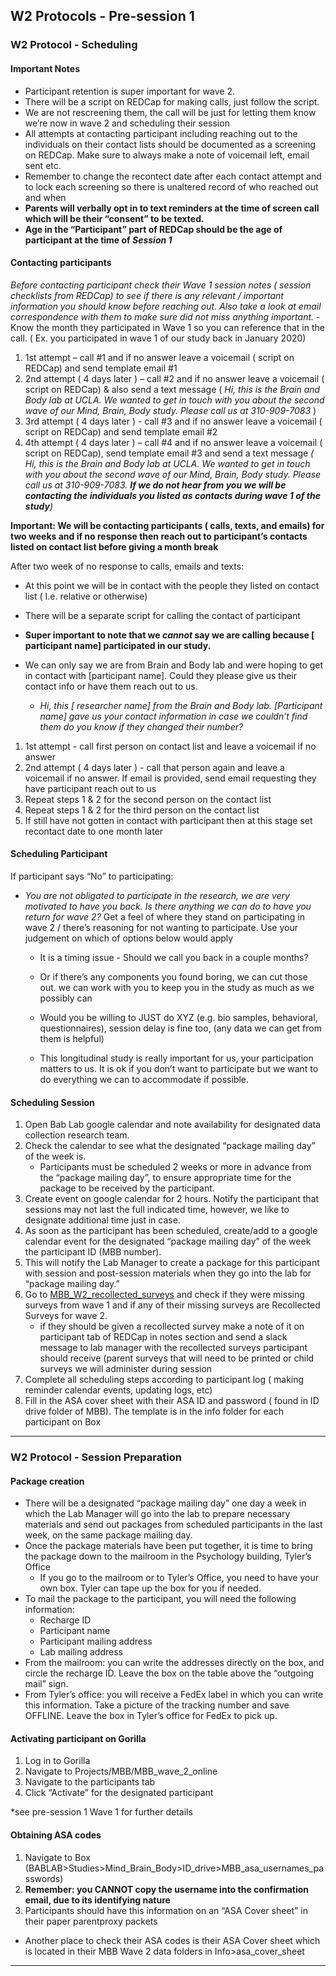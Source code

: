 ## W2 Protocols - Pre-session 1 


### W2 Protocol - Scheduling 


#### Important Notes 


- Participant retention is super important for wave 2.
- There will be a script on REDCap for making calls, just follow the script.
- We are not rescreening them, the call will be just for letting them know we're now in wave 2 and scheduling their session
- All attempts at contacting participant including reaching out to the individuals on their contact lists should be documented as a screening on REDCap. Make sure to always make a note of voicemail left, email sent etc.
- Remember to change the recontect date after each contact attempt and to lock each screening so there is unaltered record of who reached out and when 
- **Parents will verbally opt in to text reminders at the time of screen call which will be their “consent” to be texted.**
- **Age in the "Participant" part of REDCap should be the age of participant at the time of *Session 1* **


#### Contacting participants 


*Before contacting participant check their Wave 1 session notes ( session checklists from REDCap) to see if there is any relevant / important information you should know before reaching out. Also take a look at email correspondence with them to make sure did not miss anything important.*
  - Know the month they participated in Wave 1 so you can reference that in the call. ( Ex. you participated in wave 1 of our study back in January 2020) 


1) 1st attempt – call #1 and if no answer leave a voicemail ( script on REDCap) and send template email #1
2) 2nd attempt ( 4 days later ) – call #2 and if no answer leave a voicemail ( script on REDCap) & also send a text message ( *Hi, this is the Brain and Body lab at UCLA. We wanted to get in touch with you about the second wave of our Mind, Brain, Body study. Please call us at 310-909-7083* )
3) 3rd attempt ( 4 days later ) - call #3 and if no answer leave a voicemail ( script on REDCap) and send template email #2
4) 4th attempt ( 4 days later ) – call #4 and if no answer leave a voicemail ( script on REDCap), send template email #3 and send a text message *( Hi, this is the Brain and Body lab at UCLA. We wanted to get in touch with you about the second wave of our Mind, Brain, Body study. Please call us at 310-909-7083. **If we do not hear from you we will be contacting the individuals you listed as contacts during wave 1 of the study**)*


**Important: We will be contacting participants ( calls, texts, and emails) for two weeks and if no response then reach out to participant's contacts listed on contact list before giving a month break**

After two week of no response to calls, emails and texts:

- At this point we will be in contact with the people they listed on contact list ( I.e. relative or otherwise)

- There will be a separate script for calling the contact of participant

- **Super important to note that we *cannot* say we are calling because [ participant name] participated in our study.**

- We can only say we are from Brain and Body lab and were hoping to get in contact with [participant name]. Could they please give us their contact info or have them reach out to us.

  - *Hi, this [ researcher name] from the Brain and Body lab. [Participant name] gave us your contact information in case we couldn’t find them do you know if they changed their number?*


1) 1st attempt - call first person on contact list and leave a voicemail if no answer
2) 2nd attempt ( 4 days later ) - call that person again and leave a voicemail if no answer. If email is provided, send email requesting they have participant reach out to us
3) Repeat steps 1 & 2 for the second person on the contact list
4) Repeat steps 1 & 2 for the third person on the contact list
5) If still have not gotten in contact with participant then at this stage set recontact date to one month later


#### Scheduling Participant


If participant says “No” to participating:

- *You are not obligated to participate in the research, we are very motivated to have you back. Is there anything we can do to have you return for wave 2? * Get a feel of where they stand on participating in wave 2 / there's reasoning for not wanting to participate. Use your judgement on which of options below would apply

  - It is a timing issue - Should we call you back in a couple months?

  - Or if there's any components you found boring, we can cut those out. we can work with you to keep you in the study as much as we possibly can

  - Would you be willing to JUST do XYZ (e.g. bio samples, behavioral, questionnaires), session delay is fine too, (any data we can get from them is helpful)

  - This longitudinal study is really important for us, your participation matters to us. It is ok if you don't want to participate but we want to do everything we can to accommodate if possible.


#### Scheduling Session


1. Open Bab Lab google calendar and note availability for designated data collection research team.
2. Check the calendar to see what the designated "package mailing day" of the week is.
    - Participants must be scheduled 2 weeks or more in advance from the "package mailing day", to ensure appropriate time for the package to be received by the participant.
3. Create event on google calendar for 2 hours. Notify the participant that sessions may not last the full indicated time, however, we like to designate additional time just in case.
4. As soon as the participant has been scheduled, create/add to a google calendar event for the designated "package mailing day" of the week the participant ID (MBB number).
5. This will notify the Lab Manager to create a package for this participant with session and post-session materials when they go into the lab for "package mailing day."
6. Go to [MBB_W2_recollected_surveys](https://app.box.com/file/788366897927) and check if they were missing surveys from wave 1 and if any of their missing surveys are Recollected Surveys for wave 2.
    - if they should be given a recollected survey make a note of it on participant tab of REDCap in notes section and send a slack message to lab manager with the recollected surveys participant should receive (parent surveys that will need to be printed or child surveys we will administer during session 
7. Complete all scheduling steps according to participant log ( making reminder calendar events, updating logs, etc)
8. Fill in the ASA cover sheet with their ASA ID and password ( found in ID drive folder of MBB). The template is in the info folder for each participant on Box 

----------  

### W2 Protocol - Session Preparation  


#### Package creation 

- There will be a designated "package mailing day" one day a week in which the Lab Manager will go into the lab to prepare necessary materials and send out packages from scheduled participants in the last week, on the same package mailing day. 
- Once the package materials have been put together, it is time to bring the package down to the mailroom in the Psychology building, Tyler's Office 
    - If you go to the mailroom or to Tyler's Office, you need to have your own box. Tyler can tape up the box for you if needed. 
- To mail the package to the participant, you will need the following information: 
    - Recharge ID 
    - Participant name 
    - Participant mailing address 
    - Lab mailing address 
- From the mailroom: you can write the addresses directly on the box, and circle the recharge ID. Leave the box on the table above the "outgoing mail" sign.  
- From Tyler's office: you will receive a FedEx label in which you can write this information. Take a picture of the tracking number and save OFFLINE. Leave the box in Tyler's office for FedEx to pick up.  


#### Activating participant on Gorilla 

1. Log in to Gorilla 
2. Navigate to Projects/MBB/MBB_wave_2_online 
3. Navigate to the participants tab 
4. Click "Activate" for the designated participant 

*see pre-session 1 Wave 1 for further details  


#### Obtaining ASA codes

1. Navigate to Box (BABLAB>Studies>Mind_Brain_Body>ID_drive>MBB_asa_usernames_passwords)
2. **Remember: you CANNOT copy the username into the confirmation email, due to its identifying nature**
3. Participants should have this information on an "ASA Cover sheet" in their paper parentproxy packets
  - Another place to check their ASA codes is their ASA Cover sheet which is located in their MBB Wave 2 data folders in Info>asa_cover_sheet

--------------